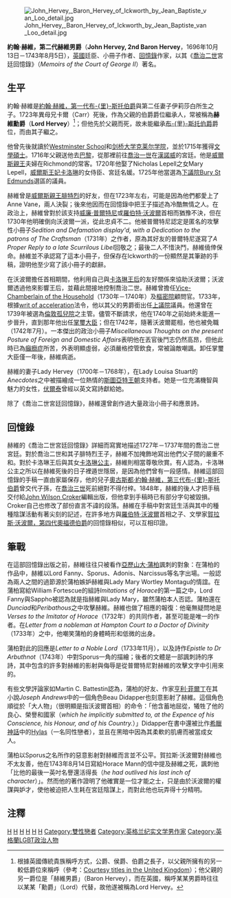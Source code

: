 {{Link style|time=2015-12-12T04:12:12+00:00}}
[[File:John_Hervey,_Baron_Hervey_of_Ickworth_by_Jean_Baptiste_van_Loo_detail.jpg|thumb]]

'''約翰·赫維，第二代赫維男爵'''（'''John Hervey, 2nd Baron Hervey'''，1696年10月13日－1743年8月5日），[[英國|英國]]廷臣、小冊子作者、[[回憶錄|回憶錄]]作家，以其《[[喬治二世_(英國)|喬治二世]]宮廷回憶錄》（''Memoirs of the Court of George II''）著名。

== 生平 ==

約翰·赫維是[[:en:John_Hervey,_1st_Earl_of_Bristol|約翰·赫維，第一代布-{里}-斯托伯爵]]與第二任妻子伊莉莎白所生之子。1723年異母兄卡爾（Carr）死後，作為父親的伯爵爵位繼承人，常被稱為'''赫維勳爵'''（'''Lord Hervey'''）<ref>根據英國傳統貴族稱呼方式，公爵、侯爵、伯爵之長子，以父親所擁有的另一較低爵位來稱呼（參考：[[:en:Courtesy_titles_in_the_United_Kingdom|Courtesy titles in the United Kingdom]]）；他父親的另一爵位是「赫維男爵」（Baron Hervey），而在英國，稱呼某某男爵時往往以某某「勳爵」（Lord）代替，故他遂被稱為Lord Hervey。</ref>；但他先於父親而死，故未能繼承[[:en:Marquess_of_Bristol|布-{里}-斯托伯爵]]爵位，而由其子繼之。

他曾先後就讀於[[:en:Westminster_School|Westminster School]]和[[剑桥大学克莱尔学院|剑桥大学克莱尔学院]]，並於1715年獲得[[文學碩士|文學碩士]]。1716年父親送他去[[巴黎|巴黎]]，從那裡前往[[喬治一世_(英國)|喬治一世]]在[[漢諾威|漢諾威]]的宮廷。他是[[喬治二世_(英國)|威爾斯親王]]夫婦在Richmond的常客。1720年他娶了Nicholas Lepell之女Mary Lepell，[[卡羅琳_(布蘭登堡-安斯巴赫)|威爾斯王妃卡洛琳]]的女侍臣、宮廷名媛。1725年他當選為[[英國下議院|下議院]][[:en:Bury_St_Edmunds|Bury St Edmunds]]選區的議員。

赫維曾是[[腓特烈_(威爾斯親王)|威爾斯親王腓特烈]]的好友，但在1723年左右，可能是因為他們都愛上了Anne Vane，兩人決裂；後來他因而在回憶錄中把王子描述為冷酷無情之人。在政治上，赫維曾對於該支持[[:en:William_Pulteney,_1st_Earl_of_Bath|威廉·普爾特尼]]或[[羅伯特·沃波爾|羅伯特·沃波爾]]首相而猶豫不決，但在1730年他明確倒向沃波爾一派，從此忠貞不二。他被普爾特尼認定是匿名的攻擊性小冊子''Sedition and Defamation display'd, with a Dedication to the patrons of The Craftsman''（1731年）之作者，原為其好友的普爾特尼遂寫了''A Proper Reply to a late Scurrilous Libel''回敬之；最後二人不惜決鬥，赫維僥倖保命。赫維並不承認寫了這本小冊子，但保存在Ickworth的一份顯然是其筆跡的手稿，證明他至少寫了該小冊子的獻辭。

在沃波爾擔任首相期間，他利用自己與[[卡羅琳_(布蘭登堡-安斯巴赫)|卡洛琳王后]]的友好關係來協助沃波爾；沃波爾透過他來影響王后，並藉此間接地控制喬治二世。赫維曾擔任[[:en:Vice-Chamberlain_of_the_Household|Vice-Chamberlain of the Household]]（1730年－1740年）及[[英國樞密院|樞密院]]顧問官。1733年，根據[[:en:writ_of_acceleration|writ of acceleration]]法令，他以其父的男爵銜出任[[英國上議院|上議院]]議員。他還曾在1739年被選為[[:en:Foundling_Hospital|倫敦孤兒院]]之主管。儘管不斷請求，他在1740年之前始終未能進一步晉升，直到那年他出任[[:en:Lord_Privy_Seal|掌璽大臣]]；但在1742年，隨著沃波爾罷相，他也被免職（1742年7月）。一本傑出的政治小冊子''Miscellaneous Thoughts on the present Posture of Foreign and Domestic Affairs''表明他在丟官後鬥志仍然高昂，但他此時已為[[癲癇症|癲癇症]]所苦，外表明顯虛弱，必須嚴格控管飲食，常被論敵嘲諷。卸任掌璽大臣僅一年後，赫維病逝。

赫維的妻子Lady Hervey（1700年－1768年），在Lady Louisa Stuart的''Anecdotes''之中被描繪成一位熱情的[[斯圖亞特王朝|斯圖亞特王朝]]支持者。她是一位充滿機智與魅力的女性，[[伏爾泰|伏爾泰]]曾經以英文寫詩獻給她。

除了《喬治二世宮廷回憶錄》，赫維還曾創作過大量政治小冊子和應景詩。

== 回憶錄 ==

赫維的《喬治二世宮廷回憶錄》詳細而寫實地描述1727年－1737年間的喬治二世宮廷。對於喬治二世和其子腓特烈王子，赫維不加掩飾地寫出他們父子間的嚴重不和。對於卡洛琳王后與其女[[:en:Princess_Caroline_of_Great_Britain|卡洛琳公主]]，赫維則相當尊敬欣賞。有人認為，卡洛琳公主之所以在赫維死後的日子裡遁世隱居，是因為他們曾有一段感情。赫維這部回憶錄的手稿一直由家屬保存，他的兒子[[:en:Augustus_Hervey,_3rd_Earl_of_Bristol|奧古斯都·約翰·赫維，第三代布-{里}-斯托伯爵]]曾交代子孫，在[[喬治三世_(英國)|喬治三世]]死前絕對不得付梓。1848年，赫維的後人才把手稿交付給[[:en:John_Wilson_Croker|John Wilson Croker]]編輯出版，但他拿到手稿時已有部分字句被毀損。Croker自己也修改了部份直言不諱的段落。赫維在手稿中對宮廷生活與其中的種種陰謀活動有著尖刻的記述，在許多地方與[[羅伯特·沃波爾|羅伯特·沃波爾]]首相之子、文學家[[:en:Horace_Walpole|賀拉斯·沃波爾，第四代奧福德伯爵]]的回憶錄相似，可以互相印證。

== 筆戰 ==

在這部回憶錄出版之前，赫維往往只被看作[[亞歷山大·蒲柏|亞歷山大·蒲柏]]諷刺的對象：在蒲柏的作品中，赫維以Lord Fanny、Sporus、Adonis、Narcissus等名字出場。一般認為兩人之間的過節源於蒲柏嫉妒赫維與Lady Mary Wortley Montagu的情誼。在蒲柏寫給William Fortescue的組詩''Imitations of Horace''的第一篇之中，Lord Fanny與Sappho被認為就是指赫維與Lady Mary，雖然蒲柏本人否認。蒲柏還在''Dunciad''和''Peribathous''之中攻擊赫維。赫維也做了相應的報復：他毫無疑問地是''Verses to the Imitator of Horace''（1732年）的共同作者，甚至可能是唯一的作者。在''Letter from a nobleman at Hampton Court to a Doctor of Divinity''（1733年）之中，他嘲笑蒲柏的身體畸形和低微的出身。

蒲柏對此的回應是''Letter to a Noble Lord''（1733年11月），以及詩作''Epistle to Dr Arbuthnot''（1743年）中對Sporus一角的描繪；後者的文體是一部諷刺詩的序詩，其中包含的許多對赫維的影射與侮辱是從普爾特尼對赫維的攻擊文字中引用來的。

有些文學評論家如Martin C. Battestin認為，蒲柏的好友、作家[[亨利·菲爾丁|亨利·菲爾丁]]在其小說''Joseph Andrews''中的一個角色Beau Didapper也刻意影射了赫維。這個角色順從於「大人物」（很明顯是指沃波爾首相）的命令：「他含蓄地屈從，犧牲了他的良心、榮譽和國家（''which he implicitly submitted to, at the Expence of his Conscience, his Honour, and of his Country.''）」Didapper在書中還被比作[[希臘神話|希臘神話]]中的[[:en:Hylas|Hylas]]（一名同性戀者），並且在黑暗中因為其柔軟的肌膚而被當成女人。

蒲柏以Sporus之名所作的惡意影射對赫維而言並不公平。賀拉斯·沃波爾對赫維也不太友善，他在1743年8月14日寫給Horace Mann的信中提及赫維之死，諷刺他「比他的最後一英吋名譽還活得長（''he had outlived his last inch of character''）」。然而他的著作證明了他確實是一位才能之士，只是由於沃波爾的權謀與妒才，使他被迫把人生耗在宮廷陰謀上，而對此他也玩弄得十分精明。

== 注釋 ==
<div class="references-small">
<references />
</div>

{{start box}}
{{s-off}}
{{succession box | title=[[:en:Vice-Chamberlain_of_the_Household|Vice-Chamberlain of the Household]] | before=[[:en:William_Stanhope,_1st_Earl_of_Harrington|Sir William Stanhope]] | years=1730–1740 | after=[[:en:Lord_Sidney_Beauclerk|Lord Sidney Beauclerk]]}}
{{succession box | title=[[:en:Lord_Privy_Seal|掌璽大臣]] | before=[[:en:Francis_Godolphin,_2nd_Earl_of_Godolphin|The Earl of Godolphin]] | after=[[:en:John_Leveson-Gower,_1st_Earl_Gower|The Lord Gower]] | years=1740–1742}}
{{s-reg|gb}}
{{succession box | title=[[:en:Baron_Hervey|赫維男爵]]<br /><small>(根據[[:en:writ_of_acceleration|writ of acceleration]]法令)</small> | before=[[:en:John_Hervey,_1st_Earl_of_Bristol|約翰·赫維，第一代布-{里}-斯托伯爵]] | after=[[:en:George_Hervey,_2nd_Earl_of_Bristol|喬治·赫維，第二代布-{里}-斯托伯爵]] | years=1733–1743}}
{{end box}}


{{Authority control}}
[[Category:英國作家|H]]
[[Category:大不列顛男爵|H]]
[[Category:英國政治人物|H]]
[[Category:剑桥大学克莱尔学院校友|H]]
[[Category:1696年出生|H]]
[[Category:1743年逝世|H]]
[[Category:雙性戀者|Category:雙性戀者]]
[[Category:英格兰纪实文学男作家|Category:英格兰纪实文学男作家]]
[[Category:英格蘭LGBT政治人物|Category:英格蘭LGBT政治人物]]